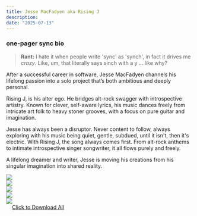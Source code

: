 ```yaml
---
title: Jesse MacFadyen aka Rising J
description:
date: "2025-07-13"
---
```

### one-pager sync bio

> **Rant:** I hate it when people write 'sync' as 'synch', in fact it drives me _crazy_.  Like, um, that literally says sinch with a y ... like why?
<div className="text-xl">
After a successful career in software, Jesse MacFadyen channels his lifelong passion into a solo project that’s both ambitious and deeply personal.

Rising J, is his alter ego. He bridges alt-rock swagger with introspective artistry. Known for clever, self-aware lyrics, his music dances freely from intricate art folk to heavy stoner grooves, with a focus on pure guitar and imagination.

Jesse has always been a disruptor. Never content to follow, always exploring with his music being quiet, gentle, subdued, until it isn't, then it's electric. With Rising J, the song always comes first. From alt-rock anthems to intimate introspective singer songwriter, it all flows purely and freely.

A lifelong dreamer and writer, Jesse is moving his creations from his singular imagination into shared reality.
</div>
<div class="grid grid-cols-1 gap-4 sm:grid-cols-2 md:grid-cols-3">
  <div>
    <img class="object-cover object-center w-full h-80 max-w-full rounded-lg"
         src='profile/j.jpg'/>
  </div>
  <div>
    <img class="object-cover object-center w-full h-80 max-w-full rounded-lg"
         src='profile/whatyoulookinat.jpeg'/>
  </div>
  <div>
    <img class="object-cover object-center w-full h-80 max-w-full rounded-lg"
         src='profile/inthesong.jpg'/>
  </div>
  <div>
    <img class="object-cover object-center w-full h-80 max-w-full rounded-lg"
         src='profile/lookinatyou.jpeg'/>
  </div>
  <div>
    <img class="object-cover object-center w-full h-80 max-w-full rounded-lg"
         src='profile/BebyKeiGuitar.jpg'/>
  </div>
  <div class="content-evenly">
      &nbsp;&nbsp;&nbsp;&nbsp;<a href="profile.zip" download>Click to Download All</a>
  </div>
</div>


[//]: # (
  TODO: add links to all the streaming stores
  add all my releases, and a story for each, what is it about, how did I write it?
)






